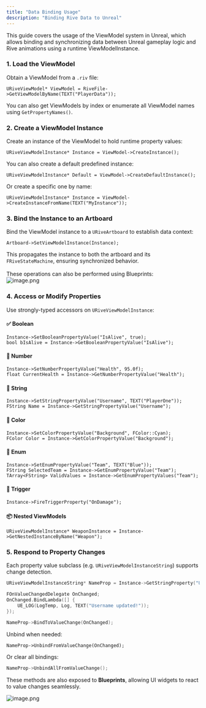 ```yaml
---
title: "Data Binding Usage"
description: "Binding Rive Data to Unreal"
---
```


This guide covers the usage of the ViewModel system in Unreal, which allows binding and synchronizing data between Unreal gameplay logic and Rive animations using a runtime ViewModelInstance.

### 1. **Load the ViewModel**

Obtain a ViewModel from a `.riv` file:

```
URiveViewModel* ViewModel = RiveFile->GetViewModelByName(TEXT("PlayerData"));
```

You can also get ViewModels by index or enumerate all ViewModel names using `GetPropertyNames()`.

### 2. **Create a ViewModel Instance**

Create an instance of the ViewModel to hold runtime property values:

```
URiveViewModelInstance* Instance = ViewModel->CreateInstance();
```

You can also create a default predefined instance:

```
URiveViewModelInstance* Default = ViewModel->CreateDefaultInstance();
```

Or create a specific one by name:

```
URiveViewModelInstance* Instance = ViewModel->CreateInstanceFromName(TEXT("MyInstance"));
```

### 3. **Bind the Instance to an Artboard**

Bind the ViewModel instance to a `URiveArtboard` to establish data context:

```
Artboard->SetViewModelInstance(Instance);
```

This propagates the instance to both the artboard and its `FRiveStateMachine`, ensuring synchronized behavior.\
\
These operations can also be performed using Blueprints:\
![image.png](/image.png)

### 4. **Access or Modify Properties**

Use strongly-typed accessors on `URiveViewModelInstance`:

#### ✅ Boolean

```
Instance->SetBooleanPropertyValue("IsAlive", true);
bool bIsAlive = Instance->GetBooleanPropertyValue("IsAlive");
```

#### 🔢 Number

```
Instance->SetNumberPropertyValue("Health", 95.0f);
float CurrentHealth = Instance->GetNumberPropertyValue("Health");
```

#### 📝 String

```
Instance->SetStringPropertyValue("Username", TEXT("PlayerOne"));
FString Name = Instance->GetStringPropertyValue("Username");
```

#### 🎨 Color

```
Instance->SetColorPropertyValue("Background", FColor::Cyan);
FColor Color = Instance->GetColorPropertyValue("Background");
```

#### 🧩 Enum

```
Instance->SetEnumPropertyValue("Team", TEXT("Blue"));
FString SelectedTeam = Instance->GetEnumPropertyValue("Team");
TArray<FString> ValidValues = Instance->GetEnumPropertyValues("Team");
```

#### 🚀 Trigger

```
Instance->FireTriggerProperty("OnDamage");
```

#### 📦 Nested ViewModels

```
URiveViewModelInstance* WeaponInstance = Instance->GetNestedInstanceByName("Weapon");
```

### 5. **Respond to Property Changes**

Each property value subclass (e.g. `URiveViewModelInstanceString`) supports change detection.

```cpp
URiveViewModelInstanceString* NameProp = Instance->GetStringProperty("Username");

FOnValueChangedDelegate OnChanged;
OnChanged.BindLambda([] {
    UE_LOG(LogTemp, Log, TEXT("Username updated!"));
});

NameProp->BindToValueChange(OnChanged);
```

Unbind when needed:

```
NameProp->UnbindFromValueChange(OnChanged);
```

Or clear all bindings:

```cpp
NameProp->UnbindAllFromValueChange();
```

These methods are also exposed to **Blueprints**, allowing UI widgets to react to value changes seamlessly.

![image.png](/image.png)

### 